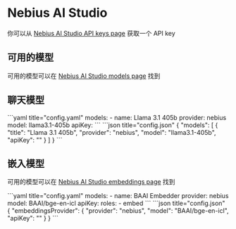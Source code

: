 
# Nebius AI Studio

你可以从 [Nebius AI Studio API keys page](https://studio.nebius.ai/settings/api-keys) 获取一个 API key

## 可用的模型

可用的模型可以在 [Nebius AI Studio models page](https://studio.nebius.ai/models/text2text) 找到

## 聊天模型

<Tabs groupId="config-example">
  <TabItem value="yaml" label="YAML">
  ```yaml title="config.yaml"
  models:
    - name: Llama 3.1 405b
      provider: nebius
      model: llama3.1-405b
      apiKey: <YOUR_NEBIUS_API_KEY>
  ```
  </TabItem>
  <TabItem value="json" label="JSON">
  ```json title="config.json"
  {
    "models": [
      {
        "title": "Llama 3.1 405b",
        "provider": "nebius",
        "model": "llama3.1-405b",
        "apiKey": "<YOUR_NEBIUS_API_KEY>"
      }
    ]
  }
  ```
  </TabItem>
</Tabs>

## 嵌入模型

可用的模型可以在 [Nebius AI Studio embeddings page](https://studio.nebius.ai/models/embedding) 找到

<Tabs groupId="config-example">
  <TabItem value="yaml" label="YAML">
  ```yaml title="config.yaml"
  models:
    - name: BAAI Embedder
      provider: nebius
      model: BAAI/bge-en-icl
      apiKey: <YOUR_NEBIUS_API_KEY>
      roles:
        - embed
  ```
  </TabItem>
  <TabItem value="json" label="JSON">
  ```json title="config.json"
  {
    "embeddingsProvider": {
      "provider": "nebius",
      "model": "BAAI/bge-en-icl",
      "apiKey": "<YOUR_NEBIUS_API_KEY>"
    }
  }
  ```
  </TabItem>
</Tabs>
